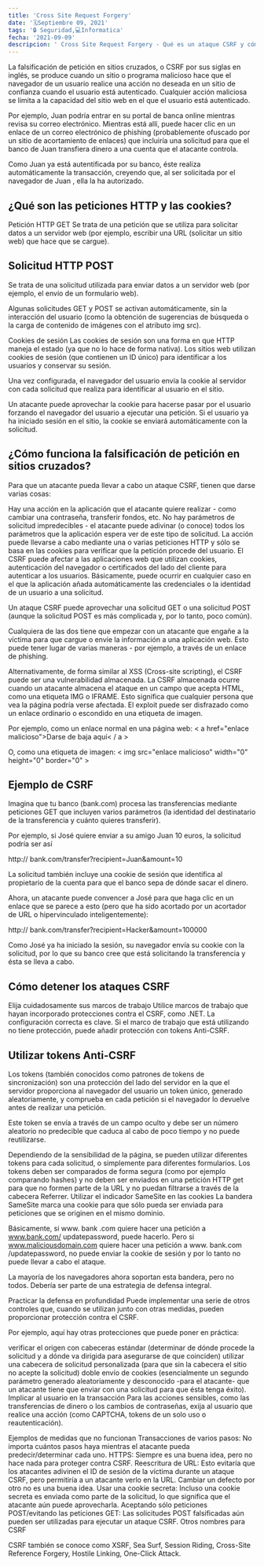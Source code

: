 ---
title: 'Cross Site Request Forgery'
date: '🗓️Septiembre 09, 2021'
tags: '🔒 Seguridad,💻Informatica'
fecha: '2021-09-09'
descripcion: ' Cross Site Request Forgery - Qué es un ataque CSRF y cómo prevenirlo'
---

La falsificación de petición en sitios cruzados, o CSRF por sus siglas en inglés, se produce cuando un sitio o programa malicioso hace que el navegador de un usuario realice una acción no deseada en un sitio de confianza cuando el usuario está autenticado. Cualquier acción maliciosa se limita a la capacidad del sitio web en el que el usuario está autenticado.

Por ejemplo, Juan podría entrar en su portal de banca online mientras revisa su correo electrónico. Mientras está allí, puede hacer clic en un enlace de un correo electrónico de phishing (probablemente ofuscado por un sitio de acortamiento de enlaces) que incluiría una solicitud para que el banco de Juan transfiera dinero a una cuenta que el atacante controla.

Como Juan ya está autentificada por su banco, éste realiza automáticamente la transacción, creyendo que, al ser solicitada por el navegador de Juan , ella la ha autorizado.

## ¿Qué son las peticiones HTTP y las cookies?
Petición HTTP GET
Se trata de una petición que se utiliza para solicitar datos a un servidor web (por ejemplo, escribir una URL (solicitar un sitio web) que hace que se cargue).


## Solicitud HTTP POST
Se trata de una solicitud utilizada para enviar datos a un servidor web (por ejemplo, el envío de un formulario web).

Algunas solicitudes GET y POST se activan automáticamente, sin la interacción del usuario (como la obtención de sugerencias de búsqueda o la carga de contenido de imágenes con el atributo img src).

Cookies de sesión
Las cookies de sesión son una forma en que HTTP maneja el estado (ya que no lo hace de forma nativa). Los sitios web utilizan cookies de sesión (que contienen un ID único) para identificar a los usuarios y conservar su sesión.

Una vez configurada, el navegador del usuario envía la cookie al servidor con cada solicitud que realiza para identificar al usuario en el sitio.

Un atacante puede aprovechar la cookie para hacerse pasar por el usuario forzando el navegador del usuario a ejecutar una petición. Si el usuario ya ha iniciado sesión en el sitio, la cookie se enviará automáticamente con la solicitud.

## ¿Cómo funciona la falsificación de petición en sitios cruzados?
Para que un atacante pueda llevar a cabo un ataque CSRF, tienen que darse varias cosas:

Hay una acción en la aplicación que el atacante quiere realizar - como cambiar una contraseña, transferir fondos, etc.
No hay parámetros de solicitud impredecibles - el atacante puede adivinar (o conoce) todos los parámetros que la aplicación espera ver de este tipo de solicitud.
La acción puede llevarse a cabo mediante una o varias peticiones HTTP y sólo se basa en las cookies para verificar que la petición procede del usuario.
El CSRF puede afectar a las aplicaciones web que utilizan cookies, autenticación del navegador o certificados del lado del cliente para autenticar a los usuarios. Básicamente, puede ocurrir en cualquier caso en el que la aplicación añada automáticamente las credenciales o la identidad de un usuario a una solicitud.

Un ataque CSRF puede aprovechar una solicitud GET o una solicitud POST (aunque la solicitud POST es más complicada y, por lo tanto, poco común).

Cualquiera de las dos tiene que empezar con un atacante que engañe a la víctima para que cargue o envíe la información a una aplicación web. Esto puede tener lugar de varias maneras - por ejemplo, a través de un enlace de phishing.

Alternativamente, de forma similar al XSS (Cross-site scripting), el CSRF puede ser una vulnerabilidad almacenada. La CSRF almacenada ocurre cuando un atacante almacena el ataque en un campo que acepta HTML, como una etiqueta IMG o IFRAME. Esto significa que cualquier persona que vea la página podría verse afectada.  El exploit puede ser disfrazado como un enlace ordinario o escondido en una etiqueta de imagen.

Por ejemplo, como un enlace normal en una página web: < a href="enlace malicioso">Darse de baja aquí< / a >

O, como una etiqueta de imagen:  < img src="enlace malicioso" width="0" height="0" border="0" >

## Ejemplo de CSRF
Imagina que tu banco (bank.com) procesa las transferencias mediante peticiones GET que incluyen varios parámetros (la identidad del destinatario de la transferencia y cuánto quieres transferir).

Por ejemplo, si José quiere enviar a su amigo Juan 10 euros, la solicitud podría ser así

http:// bank.com/transfer?recipient=Juan&amount=10

La solicitud también incluye una cookie de sesión que identifica al propietario de la cuenta para que el banco sepa de dónde sacar el dinero.

Ahora, un atacante puede convencer a José para que haga clic en un enlace que se parece a esto (pero que ha sido acortado por un acortador de URL o hipervinculado inteligentemente):

http:// bank.com/transfer?recipient=Hacker&amount=100000

Como José ya ha iniciado la sesión, su navegador envía su cookie con la solicitud, por lo que su banco cree que está solicitando la transferencia y ésta se lleva a cabo.

## Cómo detener los ataques CSRF
Elija cuidadosamente sus marcos de trabajo
Utilice marcos de trabajo que hayan incorporado protecciones contra el CSRF, como .NET. La configuración correcta es clave. Si el marco de trabajo que está utilizando no tiene protección, puede añadir protección con tokens Anti-CSRF.

## Utilizar tokens Anti-CSRF
Los tokens (también conocidos como patrones de tokens de sincronización) son una protección del lado del servidor en la que el servidor proporciona al navegador del usuario un token único, generado aleatoriamente, y comprueba en cada petición si el navegador lo devuelve antes de realizar una petición.

Este token se envía a través de un campo oculto y debe ser un número aleatorio no predecible que caduca al cabo de poco tiempo y no puede reutilizarse.

Dependiendo de la sensibilidad de la página, se pueden utilizar diferentes tokens para cada solicitud, o simplemente para diferentes formularios. Los tokens deben ser comparados de forma segura (como por ejemplo comparando hashes) y no deben ser enviados en una petición HTTP get para que no formen parte de la URL y no puedan filtrarse a través de la cabecera Referrer.
Utilizar el indicador SameSite en las cookies
La bandera SameSite marca una cookie para que sólo pueda ser enviada para peticiones que se originen en el mismo dominio.

Básicamente, si www. bank .com quiere hacer una petición a www.bank.com/ updatepassword, puede hacerlo. Pero si www.maliciousdomain.com quiere hacer una petición a www. bank.com /updatepassword, no puede enviar la cookie de sesión y por lo tanto no puede llevar a cabo el ataque.

La mayoría de los navegadores ahora soportan esta bandera, pero no todos. Debería ser parte de una estrategia de defensa integral.

Practicar la defensa en profundidad
Puede implementar una serie de otros controles que, cuando se utilizan junto con otras medidas, pueden proporcionar protección contra el CSRF.

Por ejemplo, aquí hay otras protecciones que puede poner en práctica:

verificar el origen con cabeceras estándar (determinar de dónde procede la solicitud y a dónde va dirigida para asegurarse de que coinciden)
utilizar una cabecera de solicitud personalizada (para que sin la cabecera el sitio no acepte la solicitud)
doble envío de cookies (esencialmente un segundo parámetro generado aleatoriamente y desconocido -para el atacante- que un atacante tiene que enviar con una solicitud para que ésta tenga éxito).
Implicar al usuario en la transacción
Para las acciones sensibles, como las transferencias de dinero o los cambios de contraseñas, exija al usuario que realice una acción (como CAPTCHA, tokens de un solo uso o reautenticación).

Ejemplos de medidas que no funcionan
Transacciones de varios pasos: No importa cuántos pasos haya mientras el atacante pueda predecir/determinar cada uno.
HTTPS: Siempre es una buena idea, pero no hace nada para proteger contra CSRF.
Reescritura de URL: Esto evitaría que los atacantes adivinen el ID de sesión de la víctima durante un ataque CSRF, pero permitiría a un atacante verlo en la URL. Cambiar un defecto por otro no es una buena idea.
Usar una cookie secreta: Incluso una cookie secreta es enviada como parte de la solicitud, lo que significa que el atacante aún puede aprovecharla.
Aceptando sólo peticiones POST/evitando las peticiones GET: Las solicitudes POST falsificadas aún pueden ser utilizadas para ejecutar un ataque CSRF.
Otros nombres para CSRF

CSRF también se conoce como XSRF, Sea Surf, Session Riding, Cross-Site Reference Forgery, Hostile Linking, One-Click Attack.